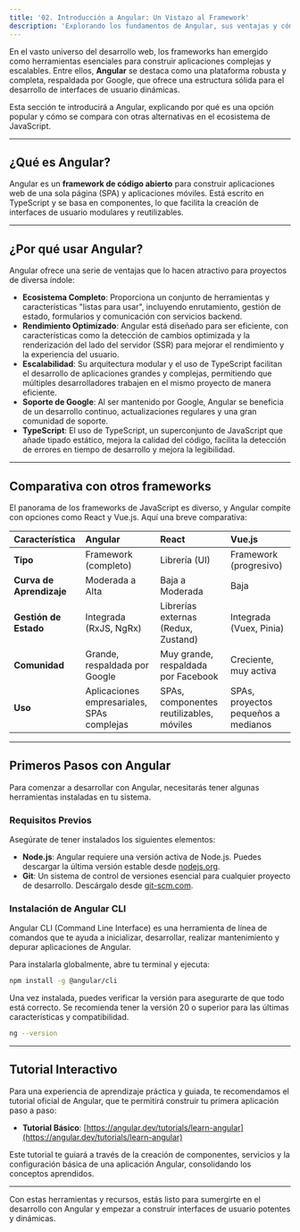 ```yaml
---
title: '02. Introducción a Angular: Un Vistazo al Framework'
description: 'Explorando los fundamentos de Angular, sus ventajas y cómo empezar a desarrollar con él.'
---
```


En el vasto universo del desarrollo web, los frameworks han emergido como herramientas esenciales para construir aplicaciones complejas y escalables. Entre ellos, **Angular** se destaca como una plataforma robusta y completa, respaldada por Google, que ofrece una estructura sólida para el desarrollo de interfaces de usuario dinámicas.

Esta sección te introducirá a Angular, explicando por qué es una opción popular y cómo se compara con otras alternativas en el ecosistema de JavaScript.

---

## ¿Qué es Angular?

Angular es un **framework de código abierto** para construir aplicaciones web de una sola página (SPA) y aplicaciones móviles. Está escrito en TypeScript y se basa en componentes, lo que facilita la creación de interfaces de usuario modulares y reutilizables.

---

## ¿Por qué usar Angular?

Angular ofrece una serie de ventajas que lo hacen atractivo para proyectos de diversa índole:

-   **Ecosistema Completo**: Proporciona un conjunto de herramientas y características "listas para usar", incluyendo enrutamiento, gestión de estado, formularios y comunicación con servicios backend.
-   **Rendimiento Optimizado**: Angular está diseñado para ser eficiente, con características como la detección de cambios optimizada y la renderización del lado del servidor (SSR) para mejorar el rendimiento y la experiencia del usuario.
-   **Escalabilidad**: Su arquitectura modular y el uso de TypeScript facilitan el desarrollo de aplicaciones grandes y complejas, permitiendo que múltiples desarrolladores trabajen en el mismo proyecto de manera eficiente.
-   **Soporte de Google**: Al ser mantenido por Google, Angular se beneficia de un desarrollo continuo, actualizaciones regulares y una gran comunidad de soporte.
-   **TypeScript**: El uso de TypeScript, un superconjunto de JavaScript que añade tipado estático, mejora la calidad del código, facilita la detección de errores en tiempo de desarrollo y mejora la legibilidad.

---

## Comparativa con otros frameworks

El panorama de los frameworks de JavaScript es diverso, y Angular compite con opciones como React y Vue.js. Aquí una breve comparativa:

| Característica    | Angular                                     | React                                       | Vue.js                                      |
| :---------------- | :------------------------------------------ | :------------------------------------------ | :------------------------------------------ |
| **Tipo**          | Framework (completo)                        | Librería (UI)                               | Framework (progresivo)                      |
| **Curva de Aprendizaje** | Moderada a Alta                             | Baja a Moderada                             | Baja                                        |
| **Gestión de Estado** | Integrada (RxJS, NgRx)                      | Librerías externas (Redux, Zustand)         | Integrada (Vuex, Pinia)                     |
| **Comunidad**     | Grande, respaldada por Google               | Muy grande, respaldada por Facebook         | Creciente, muy activa                       |
| **Uso**           | Aplicaciones empresariales, SPAs complejas | SPAs, componentes reutilizables, móviles    | SPAs, proyectos pequeños a medianos         |

---

## Primeros Pasos con Angular

Para comenzar a desarrollar con Angular, necesitarás tener algunas herramientas instaladas en tu sistema.

### Requisitos Previos

Asegúrate de tener instalados los siguientes elementos:

-   **Node.js**: Angular requiere una versión activa de Node.js. Puedes descargar la última versión estable desde [nodejs.org](https://nodejs.org/).
-   **Git**: Un sistema de control de versiones esencial para cualquier proyecto de desarrollo. Descárgalo desde [git-scm.com](https://git-scm.com/).

### Instalación de Angular CLI

Angular CLI (Command Line Interface) es una herramienta de línea de comandos que te ayuda a inicializar, desarrollar, realizar mantenimiento y depurar aplicaciones de Angular.

Para instalarla globalmente, abre tu terminal y ejecuta:

```bash
npm install -g @angular/cli
```

Una vez instalada, puedes verificar la versión para asegurarte de que todo está correcto. Se recomienda tener la versión 20 o superior para las últimas características y compatibilidad.

```bash
ng --version
```

---

## Tutorial Interactivo

Para una experiencia de aprendizaje práctica y guiada, te recomendamos el tutorial oficial de Angular, que te permitirá construir tu primera aplicación paso a paso:

-   **Tutorial Básico**: [https://angular.dev/tutorials/learn-angular](https://angular.dev/tutorials/learn-angular)

Este tutorial te guiará a través de la creación de componentes, servicios y la configuración básica de una aplicación Angular, consolidando los conceptos aprendidos.

---

Con estas herramientas y recursos, estás listo para sumergirte en el desarrollo con Angular y empezar a construir interfaces de usuario potentes y dinámicas.